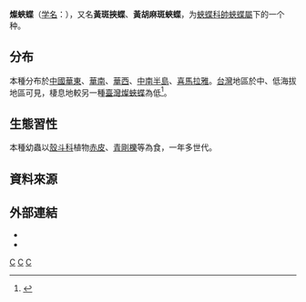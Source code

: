 {{NoteTA
|G1=Butterfly
}}
{{Speciesbox
| taxon = Sephisa chandra
| binomial_authority = Moore, 1858
| image = Sephisa chandra androdamas male 20141019.jpg
| image_caption = 台灣亞種（''S. c. androdamas''）雄蝶
| image2 = Sephisa chandra androdamas female ventral view 20141019.jpg
| image2_caption = 台灣亞種（''S. c. androdamas''）雌蝶 
}}

'''燦蛺蝶'''（[[学名|学名]]：{{lang|la|'''''Sephisa chandra'''''}}），又名'''黃斑挾蝶'''、'''黃胡麻斑蛺蝶'''，为[[蛺蝶科|蛺蝶科]][[帥蛺蝶屬|帥蛺蝶屬]]下的一个种。

==分布==
本種分布於[[中國|中國]][[華東|華東]]、[[華南|華南]]、[[華西|華西]]、[[中南半島|中南半島]]、[[喜馬拉雅|喜馬拉雅]]。[[台灣|台灣]]地區於中、低海拔地區可見，棲息地較另一種[[臺灣燦蛺蝶|臺灣燦蛺蝶]]為低<ref name="978-986-177-668-2">{{cite book|author=徐堉峰 |coauthors= |title=台灣蝴蝶圖鑑．下（蛺蝶） |year=2013 |publisher=晨星出版社 |location=台中市 |isbn=978-986-177-668-2 }}</ref>。

==生態習性==
本種幼蟲以[[殼斗科|殼斗科]]植物[[赤皮|赤皮]]、[[青剛櫟|青剛櫟]]等為食，一年多世代。

==資料來源==
{{reflist}}

==外部連結==
* {{TaiBNET| zh=燦蛺蝶 | id=347196| binomial=Sephisa chandra| authority=Fruhstorfer, 1908| var= | accessdate=2013-01-24}}
* {{Commonscat-inline|Sephisa chandra|燦蛺蝶}}

{{Taxonbar}}
[[Category:帥蛺蝶屬|C]]
[[Category:臺灣蝴蝶|C]]
[[Category:1858年描述的昆虫|C]]


{{Animal-stub}}